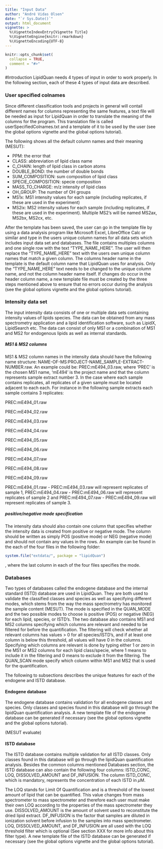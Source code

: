 ```yaml
---
title: "Input Data"
author: "André Vidas Olsen"
date: "`r Sys.Date()`"
output: html_document
vignette: >
  %\VignetteIndexEntry{Vignette Title}
  %\VignetteEngine{knitr::rmarkdown}
  %\VignetteEncoding{UTF-8}
---
```


```r
knitr::opts_chunk$set(
  collapse = TRUE,
  comment = "#>"
)
```


#Introduction
LipidQuan needs 4 types of input in order to work properly. In the following section, each of these 4 types of input data are described.


### User specified colnames
Since different classification tools and projects in general will contail different names for columns representing the same features, a text file will be needed as input for LipidQuan in order to translate the meaning of the columns for the program. This translation file is called userSpecifiedColnames.txt and a template of it to be used by the user (see the global options vignette and the global options tutorial).


The following shows all the default column names and their meaning (MESUT):

- PPM: the error that
- CLASS: abbreviation of lipid class name
- C_CHAIN: length of lipid class in carbon atoms
- DOUBLE_BOND: the number of double bonds 
- SUM_COMPOSITION: sum composition of lipid class
- SPECIE_COMPOSITION: specie composition
- MASS_TO_CHARGE: m/z intensity of lipid class
- OH_GROUP: The number of OH groups
- MS1x: MS1 intensity values for each sample (including replicates, if these are used in the experiment)
- MS2ix: MS2 intensity values for each sample (including replicates, if these are used in the experiment). Multiple MS2's will be named MS2ax, MS2bx, MS2cx, etc.



After the template has been saved, the user can go in the template file by using a data analysis program like Microsoft Excel, LibreOffice Calc or similar and type in the users unique column names for all data sets which includes input data set and databases. The file contains multiples columns and one single row with the text "TYPE_NAME_HERE". The user will then replace the "TYPE_NAME_HERE" text with the users own unique column names that match a given column. The columns header name in the template is the default column name that LipidQuan uses for analysis. Only the "TYPE_NAME_HERE" text needs to be changed to the unique column name, and not the column header name itself. If changes do occur in the header column name, a new template file must be created by the three steps mentioned above to ensure that no errors occur during the analysis (see the global options vignette and the global options tutorial).


### Intensity data set 
The input intensity data consists of one or multiple data sets containing intensity values of lipids species. The data can be obtained from any mass spectrometry application and a lipid identification software, such as LipidX, LipidSearch etc. The data can consist of only MS1 or a combination of MS1 and MS2 for endogenous lipids as well as internal standards. 

##### MS1 & MS2 columns
MS1 & MS2 column names in the intensity data should have the following name structure: NAME-OF-MS:PROJECT-NAME_SAMPLE-EXTRACT-NUMBER.raw. An example could be: PREC:mE494_03.raw, where 'PREC' is the chosen MS1 name, 'mE494' is the project name and that the column represents sample extract number 3. In the case where each sample contains replicates, all replicates of a given sample must be located adjacent to each each. For instance in the following sample extracts each sample contains 3 replicates:

PREC:mE494_01.raw

PREC:mE494_02.raw

PREC:mE494_03.raw

PREC:mE494_04.raw

PREC:mE494_05.raw

PREC:mE494_06.raw

PREC:mE494_07.raw

PREC:mE494_08.raw

PREC:mE494_09.raw

PREC:mE494_01.raw - PREC:mE494_03.raw will represent replicates of sample 1, PREC:mE494_04.raw - PREC:mE494_06.raw will represent replicates of sample 2 and PREC:mE494_07.raw - PREC:mE494_09.raw will represent replicates of sample 3.

##### positive/negative mode specification
The intensity data should also contain one column that specifies whether the intensity data is created from positive or negative mode. The column should be written as simply POS (positive mode) or NEG (negative mode) and should not contain any values in the rows. An example can be found in the each of the four files in the following folder:

```r
system.file("extdata/", package = "lipidQuan")
```


, where the last column in each of the four files specifies the mode.


### Databases
Two types of databases called the endogene database and the internal standard (ISTD) database are used in LipidQuan. They are both used to validate the classified classes and species as well as specifying different modes, which stems from the way the mass spectrometry has monitored the sample content (MESUT). The mode is specified in the QUAN_MODE and the two possible modes to choose is positive (POS) or negative (NEG) for each lipid, species, or ISTD's. The two database also contains MS1 and MS2 columns specifying which columns are relevant and needed to be filtered for before the quantification. The filtering will check whether all relevant columns has values > 0 for all species/ISTD's, and if at least one column is below this threshold, all values will have 0 in the columns. Specifying which columns are relevant is done by typing either 1 or zero in the MS1 or MS2 columns for each lipid class/specie, where 1 means to include it in the filtering and 0 means to exclude it from the filtering. The QUAN_SCAN mode specify which column within MS1 and MS2 that is used for the quantification.

The following to subsections describes the unique features for each of the endogene and ISTD database. 

#### Endogene database
The endogene database contains validation for all endogene classes and species. Only classes and species found in this database will go through the lipidQuan quantification analysis. A new template file of the endogene database can be generated if necessary (see the global options vignette and the global options tutorial).

(MESUT evaluate)


#### ISTD database
The ISTD database contains multiple validation for all ISTD classes. Only classes found in this database will go through the lipidQuan quantification analysis. Besides the common columns mentioned Databases section, the ISTD database can also contain the following four columns: ISTD_CONC, LOQ, DISSOLVED_AMOUNT and DF_INFUSION. The column ISTD_CONC, which is mandatory, represents the concentration of each ISTD in $\mu$M.

The LOQ stands for Limit Of Quantification and is a threshold of the lowest amount of lipid that can be quantified. This value changes from mass spectrometer to mass spectrometer and therefore each user must make their own LOQ according to the properties of the mass spectrometer they use. DISSOLVED_AMOUNT is the amount of solvent used to reconstitute the dried lipid extract. DF_INFUSION is the factor that samples are diluted in ionization solvent before infusion to the samples into mass spectrometer. LOQ, DISSOLVED_AMOUNT, and DF_INFUSION are all used with the LOQ threshold filter which is optional (See section XXX for more info about this filter type). A new template file of the ISTD database can be generated if necessary (see the global options vignette and the global options tutorial).






















<!-- 

Vignettes are long form documentation commonly included in packages. Because they are part of the distribution of the package, they need to be as compact as possible. The `html_vignette` output type provides a custom style sheet (and tweaks some options) to ensure that the resulting html is as small as possible. The `html_vignette` format:

- Never uses retina figures
- Has a smaller default figure size
- Uses a custom CSS stylesheet instead of the default Twitter Bootstrap style

## Vignette Info

Note the various macros within the `vignette` section of the metadata block above. These are required in order to instruct R how to build the vignette. Note that you should change the `title` field and the `\VignetteIndexEntry` to match the title of your vignette.

## Styles

The `html_vignette` template includes a basic CSS theme. To override this theme you can specify your own CSS in the document metadata as follows:

    output: 
      rmarkdown::html_vignette:
        css: mystyles.css

## Figures

The figure sizes have been customised so that you can easily put two images side-by-side. 

```r
plot(1:10)
plot(10:1)
```

You can enable figure captions by `fig_caption: yes` in YAML:

    output:
      rmarkdown::html_vignette:
        fig_caption: yes

Then you can use the chunk option `fig.cap = "Your figure caption."` in **knitr**.

## More Examples

You can write math expressions, e.g. $Y = X\beta + \epsilon$, footnotes^[A footnote here.], and tables, e.g. using `knitr::kable()`.

```r
knitr::kable(head(mtcars, 10))
```

Also a quote using `>`:

> "He who gives up [code] safety for [code] speed deserves neither."
([via](https://twitter.com/hadleywickham/status/504368538874703872))

-->
